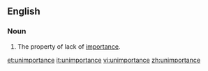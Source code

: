 ==English==

===Noun===
{{en-noun|-}}

#The property of lack of [[importance]].

[[et:unimportance]]
[[it:unimportance]]
[[vi:unimportance]]
[[zh:unimportance]]